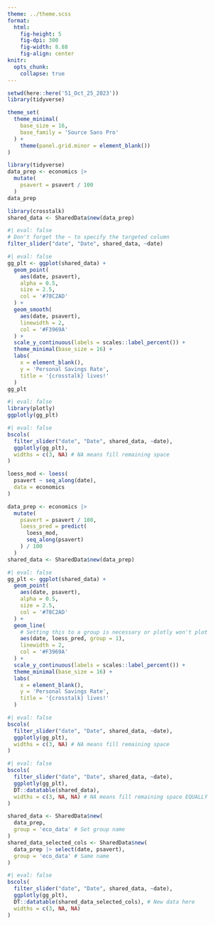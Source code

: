 ```yaml
---
theme: ../theme.scss
format: 
  html: 
    fig-height: 5
    fig-dpi: 300
    fig-width: 8.88
    fig-align: center
knitr: 
  opts_chunk: 
    collapse: true
---
```


```r
setwd(here::here('51_Oct_25_2023'))
library(tidyverse)

theme_set(
  theme_minimal(
    base_size = 16,
    base_family = 'Source Sans Pro'
  ) +
    theme(panel.grid.minor = element_blank())
) 
```



```r
library(tidyverse)
data_prep <- economics |> 
  mutate(
    psavert = psavert / 100
  )
data_prep
```



```r
library(crosstalk)
shared_data <- SharedData$new(data_prep)
```


```r
#| eval: false
# Don't forget the ~ to specify the targeted column
filter_slider("date", "Date", shared_data, ~date)
```



```r
#| eval: false
gg_plt <- ggplot(shared_data) + 
  geom_point(
    aes(date, psavert),
    alpha = 0.5,
    size = 2.5,
    col = '#78C2AD'
  ) +
  geom_smooth(
    aes(date, psavert), 
    linewidth = 2, 
    col = '#F3969A'
  ) +
  scale_y_continuous(labels = scales::label_percent()) +
  theme_minimal(base_size = 16) +
  labs(
    x = element_blank(), 
    y = 'Personal Savings Rate',
    title = '{crosstalk} lives!'
  )
gg_plt
```

```r
#| eval: false
library(plotly)
ggplotly(gg_plt)
```


```r
#| eval: false
bscols(
  filter_slider("date", "Date", shared_data, ~date),
  ggplotly(gg_plt),
  widths = c(3, NA) # NA means fill remaining space
)
```


```r
loess_mod <- loess(
  psavert ~ seq_along(date), 
  data = economics
)
```



```r
data_prep <- economics |> 
  mutate(
    psavert = psavert / 100,
    loess_pred = predict(
      loess_mod, 
      seq_along(psavert)
    ) / 100
  )
shared_data <- SharedData$new(data_prep)
```


```r
#| eval: false
gg_plt <- ggplot(shared_data) + 
  geom_point(
    aes(date, psavert),
    alpha = 0.5,
    size = 2.5,
    col = '#78C2AD'
  ) +
  geom_line(
    # Setting this to a group is necessary or plotly won't plot
    aes(date, loess_pred, group = 1), 
    linewidth = 2, 
    col = '#F3969A'
  ) +
  scale_y_continuous(labels = scales::label_percent()) +
  theme_minimal(base_size = 16) +
  labs(
    x = element_blank(), 
    y = 'Personal Savings Rate',
    title = '{crosstalk} lives!'
  )
```


```r
#| eval: false
bscols(
  filter_slider("date", "Date", shared_data, ~date),
  ggplotly(gg_plt),
  widths = c(3, NA) # NA means fill remaining space
)
```



```r
#| eval: false
bscols(
  filter_slider("date", "Date", shared_data, ~date),
  ggplotly(gg_plt),
  DT::datatable(shared_data),
  widths = c(3, NA, NA) # NA means fill remaining space EQUALLY
)
```

```r
shared_data <- SharedData$new(
  data_prep, 
  group = 'eco_data' # Set group name
)
shared_data_selected_cols <- SharedData$new(
  data_prep |> select(date, psavert), 
  group = 'eco_data' # Same name
)
```

```r
#| eval: false
bscols(
  filter_slider("date", "Date", shared_data, ~date),
  ggplotly(gg_plt),
  DT::datatable(shared_data_selected_cols), # New data here
  widths = c(3, NA, NA) 
)
```




